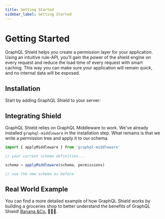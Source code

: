 ```yaml
---
title: Getting Started
sidebar_label: Getting Started
---
```


# Getting Started

GraphQL Shield helps you create a permission layer for your application. Using an intuitive rule-API, you'll gain the power of the shield engine on every request and reduce the load time of every request with smart caching. This way you can make sure your application will remain quick, and no internal data will be exposed.

## Installation

Start by adding GraphQL Shield to your server:

<PackageInstall packageName="graphql-shield graphql-middleware" />

## Integrating Shield

GraphQL Shield relies on GraphQL Middleware to work. We've already installed `graphql-middleware` in the installation step. What remains is that we write a permission tree and apply it to our schema.

```ts
import { applyMiddleware } from 'graphql-middleware'

// your current schema definition...

schema = applyMiddleware(schema, permissions)

// use the new schema as before
```

## Real World Example

You can find a more detailed example of how GraphQL Shield works by building a groceries shop to better understand the benefits of GraphQL Shield! [Banana &Co.](https://medium.com/@maticzavadlal/graphql-shield-9d1e02520e35) 🍏🍌🍓.
